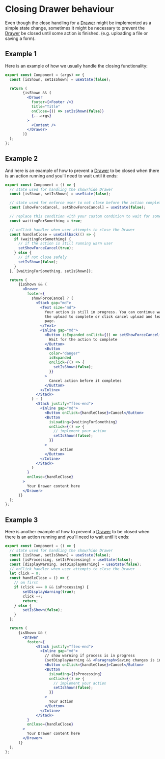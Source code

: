 
<Meta title="Guides/Close handling for Drawer" />

# Closing Drawer behaviour

Even though the close handling for a [Drawer](?path=/docs/components-drawer--playground) might be implemented as a simple state change,
sometimes it might be necessary to prevent the [Drawer](?path=/docs/components-drawer--playground) be closed until some action is finished.
(e.g. uploading a file or saving a form).

## Example 1

Here is an example of how we usually handle the closing functionality:

```jsx
export const Component = (args) => {
  const [isShown, setIsShown] = useState(false);

  return (
        {isShown && (
          <Drawer
            footer={<Footer />}
            title="Title"
            onClose={() => setIsShown(false)}
            {...args}
          >
            <Content />
          </Drawer>
        )}
  );
};
```

## Example 2

And here is an example of how to prevent a [Drawer](?path=/docs/components-drawer--playground) to be closed when there is an action running and you'll need to wait until it ends:

```jsx
export const Component = () => {
  // state used for handling the show/hide Drawer
  const [isShown, setIsShown] = useState(false);

  // state used for enforce user to not close before the action completes
  const [showForceCancel, setShowForceCancel] = useState(false);

  // replace this condition with your custom condition to wait for something
  const waitingForSomething = true;

  // onClick handler when user attempts to close the Drawer
  const handleClose = useCallback(() => {
    if (waitingForSomething) {
      // if the action is still running warn user
      setShowForceCancel(true);
    } else {
      // if not close safely
      setIsShown(false);
    }
  }, [waitingForSomething, setIsShown]);

  return (
      {isShown && (
        <Drawer
          footer={
            showForceCancel ? (
              <Stack gap="md">
                <Text size="md">
                  Your action is still in progress. You can continue waiting for
                  the upload to complete or click cancel upload and leave this
                  page.
                </Text>
                <Inline gap="md">
                  <Button isExpanded onClick={() => setShowForceCancel(false)}>
                    Wait for the action to complete
                  </Button>
                  <Button
                    color="danger"
                    isExpanded
                    onClick={() => {
                      setIsShown(false);
                    }}
                  >
                    Cancel action before it completes
                  </Button>
                </Inline>
              </Stack>
            ) : (
              <Stack justify="flex-end">
                <Inline gap="md">
                  <Button onClick={handleClose}>Cancel</Button>
                  <Button
                    isLoading={waitingForSomething}
                    onClick={() => {
                      // implement your action
                      setIsShown(false);
                    }}
                  >
                    Your action
                  </Button>
                </Inline>
              </Stack>
            )
          }
          onClose={handleClose}
        >
          Your Drawer content here
        </Drawer>
      )}
  );
};
```

## Example 3

Here is another example of how to prevent a [Drawer](?path=/docs/components-drawer--playground) to be closed when there is an action running and you'll need to wait until it ends:

```jsx
export const Component = () => {
  // state used for handling the show/hide Drawer
  const [isShown, setIsShown] = useState(false);
  const [isProcessing, setIsProcessing] = useState(false);
  const [displayWarning, setDisplayWarning] = useState(false);
  // onClick handler when user attempts to close the Drawer
  let click = 0;
  const handleClose = () => {
    // on first
    if (click === 0 && isProcessing) {
        setDisplayWarning(true);
        click ++;
        return;
    } else {
        setIsShown(false);
    }
  };

  return (
      {isShown && (
        <Drawer
          footer={
              <Stack justify="flex-end">
                <Inline gap="md">
                  // show warning if process is in progress
                  {setDisplayWarning && <Paragraph>Saving changes is in progress</Paragraph>}
                  <Button onClick={handleClose}>Cancel</Button>
                  <Button
                    isLoading={isProcessing}
                    onClick={() => {
                      // implement your action
                      setIsShown(false);
                    }}
                  >
                    Your action
                  </Button>
                </Inline>
              </Stack>
          }
          onClose={handleClose}
        >
          Your Drawer content here
        </Drawer>
      )}
  );
};
```
